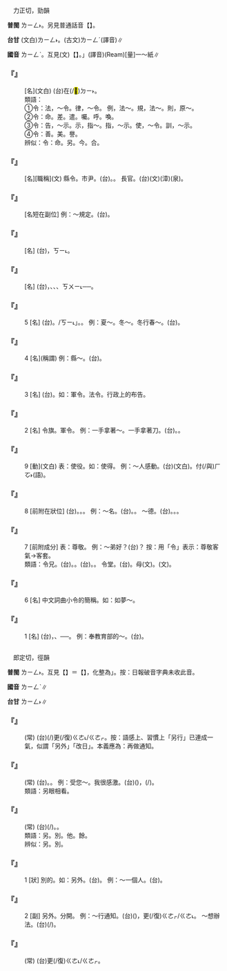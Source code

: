 
=={{ruby|令|ㄌㄧㄥˋ}}==

　力正切，勁韻

'''普閩''' <rt>ㄌㄧㄥ˫</rt>。另見普通話音【{{ruby|令|ㄌㄧㄥˊ}}】。

'''台甘''' (文白)<rt>ㄌㄧㄥ˫</rt>。(古文)<rt>ㄌㄧㄥˊ</rt>{{ruby|。|ㄌㄧㄢˊ}}(譯音)∥

'''國音''' <rt>ㄌㄧㄥˋ</rt>。互見(文)【{{ruby|令|ㄌㄧㄥˊ}}】。{{ruby|「|ㄌㄧㄢˊ}}{{ruby|、|ㄌㄧㄥˊ}}{{ruby|、|ㄌㄧㄥˇ}}」(譯音)(Ream)[量]一～紙∥

    

==='''『{{ruby|月|ㄩㄝˋ}}{{ruby|令|ㄌㄧㄥˋ}}』'''===
: [名](文白) (台){{ruby|每|ㄇㄨㄞˋ/ㄇㄨㄧˋ}}{{ruby|月|ㆣㄨㆤㆷ ͘/ㆣㆤㆷ ͘}}{{ruby|日|ㆢㄧㆵ ͘/ㄌㄧㆵ ͘}}在(/<mark>&#xf9853;</mark>)<rt>ㄉㄧ˫</rt>{{ruby|時|ㄒㄧˊ}}{{ruby|令|ㄌㄧㄥ˫}}{{ruby|上|ㄒㄧㆲ˫}}{{ruby|所|ㄙㆦˋ}}{{ruby|出|ㄘㄨㆵ}}{{ruby|現|ㄏㄧㄢ˫}}{{ruby|丌|ㆤ}}{{ruby|特|ㄉㄧㆤㆶ ͘}}{{ruby|殊|ㄙㄨˊ}}{{ruby|變|ㄅㄧㄢ˪}}{{ruby|化|ㄏㄨㄚ˪}}{{ruby|情|ㄐㄧㄥˊ}}{{ruby|形|ㄏㄧㄥˊ}}。
:類語：
:
:①令：法，～令。律，～令。 例，法～。規，法～。則，原～。
:
:②令：命。差。遣。囑。呼。喚。
:
:③令：告，～示。示，指～。指，～示。使，～令。訓，～示。
:
:④令：善。美。譽。
:
:辨似：令：命。另。今。合。
:
    

==='''『{{ruby|令|ㄌㄧㄥˋ}}{{ruby|尹|ㄧㄣˇ}}』'''===
: [名][職稱](文) 縣令。市尹。(台){{ruby|縣|ㄍㄨㄢ˫}}{{ruby|令|ㄌㄧㄥ˫}}。{{ruby|市|ㄑㄧ˫}}{{ruby|尹|ㄨㄣˋ/ㄧㄣˋ}}{{ruby|丌|ㆤ}}{{ruby|通|ㄊㆲ}}{{ruby|稱|ㄑㄧㄥ}}。 長官。(台){{ruby|長|ㄉㄧㆲˋ}}(文){{ruby|/|ㄉㄧㆧˋ}}(漳){{ruby|/|ㄉㄧㆫˋ}}(泉){{ruby|官|ㄍㄨㆩ}}。
    

==='''『{{ruby|明|ㄇㄧㄥˊ}}{{ruby|令|ㄌㄧㄥˋ}}』'''===
: [名短在副位] 例：～規定。(台){{ruby|有|ㄨ˫}}{{ruby|明|ㆠㄧㄥˊ}}{{ruby|文|ㆠㄨㄣˊ}}{{ruby|丌|ㆤ}}{{ruby|命|ㆠㄧㄥ˫}}{{ruby|令|ㄌㄧㄥ˫}}{{ruby|規|ㄍㄨㄧ}}{{ruby|定|ㄉㄧㄥ˫}}{{ruby|咧|ㄌㆤ˪}}。
    

==='''『{{ruby|夏|ㄒㄧㄚˋ}}{{ruby|令|ㄌㄧㄥˋ}}』'''===
: [名] (台){{ruby|夏|ㄏㄚ˫}}{{ruby|天|ㄊㆪ}}{{ruby|丌|ㆤ}}{{ruby|時|ㄒㄧˊ}}{{ruby|令|ㄌㄧㄥ˫}}，{{ruby|節|ㄗㆤㆷ}}{{ruby|氣|ㄎㄨㄧ˪/ㄐㄧㄚㆵ}}<rt>ㄎㄧ˪</rt>。
    

==='''『{{ruby|時|ㄕˊ}}{{ruby|令|ㄌㄧㄥˋ}}』'''===
: [名] (台){{ruby|一|ㄐㄧㆵ ͘}}{{ruby|年|ㄋㄧˊ}}{{ruby|四|ㄙㄨ˪}}{{ruby|季|ㄍㄨㄧ˪}}，{{ruby|四|ㄙㄨ˪}}{{ruby|時|ㄒㄧˊ}}{{ruby|丌|ㆤ}}{{ruby|季|ㄍㄨㄧ˪}}{{ruby|節|ㄐㄧㄚㆵ}}、{{ruby|節|ㄗㆤㆷ}}{{ruby|季|ㄎㄨㄧ˪}}、{{ruby|時|ㄒㄧˊ}}{{ruby|節|ㄐㄧㄚㆵ}}、{{ruby|節|ㄐㄧㄚㆵ}}{{ruby|氣|ㄎㄧ˪/ㄗㆤㆷ}}<rt>ㄎㄨㄧ˪</rt>──{{ruby|四|ㄙㄨ˪}}{{ruby|時|ㄒㄧˊ}}{{ruby|不|ㄅㄨㆵ}}{{ruby|相|ㄒㄧㆲ}}{{ruby|同|ㄉㆲˊ}}{{ruby|丌|ㆤ}}{{ruby|氣|ㄎㄧ˪}}{{ruby|候|ㄏㄠ˫}}{{ruby|狀|ㄗㆲ˫}}{{ruby|況|ㄏㆲˋ}}。
    

==='''『{{ruby|令|ㄌㄧㄥˋ}}』'''===
:5  [名] (台){{ruby|時|ㄒㄧˊ}}{{ruby|節|ㄐㄧㄚㆵ}}。{{ruby|節|ㄗㆤㆷ}}{{ruby|氣|ㄎㄨㄧ˪}}/{{ruby|「|ㄐㄧㄚㆵ}}<rt>ㄎㄧ˪</rt>」。{{ruby|季|ㄍㄨㄧ˪}}{{ruby|節|ㄐㄧㄚㆵ}}。 例：夏～。冬～。冬行春～。(台){{ruby|冬|ㄉㄤ}}{{ruby|天|ㄊㆪ}}{{ruby|出|ㄘㄨㆵ}}{{ruby|現|ㄏㄧㄢ˫}}{{ruby|春|ㄘㄨㄣ}}{{ruby|天|ㄊㆪ}}{{ruby|款|ㄎㄨㄢˋ}}{{ruby|丌|ㆤ}}{{ruby|天|ㄊㆪ}}{{ruby|氣|ㄎㄧ˪}}。
    

==='''『{{ruby|令|ㄌㄧㄥˋ}}』'''===
:4  [名](稱謂) 例：縣～。(台){{ruby|縣|ㄍㄨㄢ˫}}{{ruby|長|ㄉㄧㆧˋ/ㄉㄧㆫˋ}}。
    

==='''『{{ruby|令|ㄌㄧㄥˋ}}』'''===
:3  [名] (台){{ruby|一|ㄐㄧㆵ ͘}}{{ruby|種|ㄐㄧㆲˋ}}{{ruby|公|ㄍㆲ}}{{ruby|文|ㆠㄨㄣˊ}}。如：軍令。法令。行政上的布告。
    

==='''『{{ruby|令|ㄌㄧㄥˋ}}』'''===
:2  [名] 令旗。軍令。 例：一手拿著～。一手拿著刀。(台){{ruby|一|ㄐㄧㆵ ͘}}{{ruby|手|ㄑㄧㄨˋ}}{{ruby|舉|ㆣㄧㄚㆷ ͘}}{{ruby|令|ㄌㄧㄥ˫}}{{ruby|旗|ㄍㄧˊ}}。{{ruby|一|ㄐㄧㆵ ͘}}{{ruby|手|ㄑㄧㄨˋ}}{{ruby|舉|ㆣㄧㄚㆷ ͘}}{{ruby|刀|ㄉㄜ}}。
    

==='''『{{ruby|令|ㄌㄧㄥˋ}}』'''===
:9  [動](文白) 表：使役。如：使得。 例：～人感動。(台){{ruby|使|ㄙㄨˋ}}{{ruby|人|ㄌㄤˊ}}{{ruby|感|ㄍㆰˋ}}{{ruby|動|ㄉㆲ˫}}(文白)。付(/與)<rt>ㄏㆦ˫</rt>{{ruby|人|ㄌㄤˊ}}{{ruby|感|ㄍㆰˋ}}{{ruby|動|ㄉㆲ˫}}(語)。
    

==='''『{{ruby|令|ㄌㄧㄥˋ}}』'''===
:8  [前附在狀位] (台){{ruby|表|ㄅㄧㄠˋ}}{{ruby|示|ㄒㄧ˫}}{{ruby|好|ㄏㄜˋ}}。{{ruby|美|ㄙㄨㄧˋ}}。{{ruby|譽|ㄨ˫}}。 例：～名。(台){{ruby|好|ㄏㄜˋ}}{{ruby|名|ㄇㄧㄚˊ}}{{ruby|聲|ㄒㄧㆩ}}。{{ruby|有|ㄨ˫}}{{ruby|名|ㆠㄧㄥˊ}}{{ruby|譽|ㄨ˫/ㆪ˫}}。 ～德。(台){{ruby|美|ㆠㄧˋ}}{{ruby|德|ㄉㄧㆤㆶ}}。{{ruby|善|ㄒㄧㄢ˫}}{{ruby|良|ㄌㄧㆲˊ}}{{ruby|丌|ㆤ}}{{ruby|行|ㄏㄧㄥˊ}}{{ruby|為|ㄨㄧˊ}}。{{ruby|好|ㄏㄜˋ}}{{ruby|德|ㄉㄧㆤㆶ}}{{ruby|行|ㄏㄧㄥ˫}}。
    

==='''『{{ruby|令|ㄌㄧㄥˋ}}』'''===
:7  [前附成分] 表：尊敬。 例：～弟好？(台){{ruby|像|ㄑㄧㆧ˫/ㄑㄧㆫ˫}}{{ruby|問|ㄇㆭ˫}}{{ruby|講|ㄍㆲˋ}}{{ruby|→|ㄍㆲ}}{{ruby|您|ㄌㄧㄣˋ}}{{ruby|小|ㄒㄧㄜˋ}}{{ruby|弟|ㄉㄧ˫}}{{ruby|近|ㄍㄨㄣ˫/ㄍㄧㄣ˫}}{{ruby|來|ㄌㄞˊ}}{{ruby|好|ㄏㄜˋ}}{{ruby|無|ㆠㄜˊ}}？ 按：用「令」表示：尊敬客氣→客套。
:類語：令兄。(台){{ruby|令|ㄌㄧㄥ˫}}{{ruby|兄|ㄏㄧㄥ}}。{{ruby|令|ㄌㄧㄥˋ}}{{ruby|尊|ㄗㄨㄣ}}。(台){{ruby|令|ㄌㄧㄥ˫}}{{ruby|尊|ㄗㄨㄣ}}。{{ruby|您|ㄌㄧㄣˋ}}{{ruby|老|ㄌㄠ˫}}{{ruby|爸|ㄅㆤ˫}}。 令堂。(台){{ruby|令|ㄌㄧㄥ˫}}{{ruby|堂|ㄉㆲˊ}}。{{ruby|您|ㄌㄧㄣˋ}}{{ruby|老|ㄌㄠ˫}}母(文){{ruby|/|ㆠㄨˋ/ㆠㄜˋ}}。{{ruby|您|ㄌㄧㄣˋ}}{{ruby|母|ㆠㄧㄜˋ}}(文){{ruby|/|ㆠㄨˋ/ㆠㄜˋ}}{{ruby|親|ㄑㄧㄣ}}。
:
    

==='''『{{ruby|令|ㄌㄧㄥˋ}}』'''===
:6  [名] 中文詞曲小令的簡稱。如：如夢～。
    

==='''『{{ruby|令|ㄌㄧㄥˋ}}』'''===
:1  [名] (台){{ruby|尊|ㄗㄨㄣ}}{{ruby|長|ㄉㄧㆲˋ}}，{{ruby|上|ㄒㄧㆲ˫}}{{ruby|級|ㄍㄧㆴ}}{{ruby|對|ㄉㄨㄧ˪}}{{ruby|小|ㄒㄧㄜˋ}}{{ruby|輩|ㄅㄨㆤ˪}}、{{ruby|下|ㄏㄚ˫}}{{ruby|級|ㄍㄧㆴ}}{{ruby|丌|ㆤ}}{{ruby|吩|ㄏㄨㄢ}}{{ruby|咐|ㄏㄨ˪}}──{{ruby|命|ㆠㄧㄥ˫}}{{ruby|令|ㄌㄧㄥ˫}}。 例：奉教育部的～。(台){{ruby|遵|ㄗㄨㄣ}}{{ruby|照|ㄐㄧㄠ˪}}{{ruby|教|ㄍㄠ˪}}{{ruby|育|ㄧㆦㆶ ͘}}{{ruby|部|ㄅㆦ˫}}{{ruby|所|ㄙㆦˋ}}{{ruby|發|ㄏㄨㄚㆵ}}{{ruby|落|ㄌㄜㆷ ͘}}{{ruby|來|·ㄌㄞˊ}}{{ruby|丌|ㆤ}}{{ruby|命|ㆠㄧㄥ˫}}{{ruby|令|ㄌㄧㄥ˫}}。
    

=={{ruby|另|ㄌㄧㄥˋ}}==

　郎定切，徑韻

'''普閩''' <rt>ㄌㄧㄥ˫</rt>。互見【{{ruby|另|ㄌㄧㄥˊ}}】＝【{{ruby|零|ㄌㄧㄥˊ}}】，化整為{{ruby|～|ㄌㄧㄥˊ}}」。按：日報破音字典未收此音。

'''國音''' <rt>ㄌㄧㄥˋ</rt>∥

'''台甘''' <rt>ㄌㄧㄥ˫</rt>∥

    

==='''『{{ruby|另|ㄌㄧㄥˋ}}{{ruby|行|ㄒㄧㄥˊ}}{{ruby|通|ㄊㄨㄥ}}{{ruby|知|ㄓ}}』'''===
: (常) (台){{ruby|另|ㄌㄧㄥ˫}}{{ruby|行|ㄏㄧㄥˊ}}(/{{ruby|後|ㄠ˫}}{{ruby|擺|ㄅㄞˋ}}){{ruby|即|ㄐㄧㄚㆷ}}更(/復)<rt>ㄍㄜ˪/ㄍㄜㆷ</rt>{{ruby|共|ㄍㄚ˫}}{{ruby|您|ㄌㄧㄣˋ}}{{ruby|通|ㄊㆲ}}{{ruby|知|ㄉㄧ}}。按：語感上、習慣上「另行」已連成一氣，似謂「另外」「改日」。本義應為：再做通知。
    

==='''『{{ruby|另|ㄌㄧㄥˋ}}{{ruby|眼|ㄧㄢˇ}}{{ruby|看|ㄎㄢˋ}}{{ruby|待|ㄉㄞˋ}}』'''===
: (常) (台){{ruby|特|ㄉㄧㆤㆶ ͘}}{{ruby|別|ㄅㄧㄚㆵ ͘}}{{ruby|優|ㄧㄨ}}{{ruby|待|ㄊㄞ˫}}。{{ruby|優|ㄧㄨ}}{{ruby|遇|ㆣㄨ˫}}。 例：受您～。我很感激。(台){{ruby|受|ㄒㄧㄨ˫}}{{ruby|著|ㄉㄧㄜㆷ ͘}}{{ruby|汝|ㄌㄧˋ}}{{ruby|特|ㄉㄧㆤㆶ ͘}}{{ruby|別|ㄅㄧㄚㆵ ͘}}{{ruby|看|ㄎㄨㆩ˪}}{{ruby|顧|ㄍㆦ˪}}({{ruby|被|ㄏㆦ˫}}{{ruby|汝|ㄌㄧˋ}}{{ruby|看|ㄎㄨㆩ˪}}{{ruby|有|ㄨ˫}}{{ruby|起|ㄎㄧˋ}}{{ruby|我|ㆣㄨㄚˋ}})，{{ruby|我|ㆣㄨㄚˋ}}{{ruby|真|ㄐㄧㄣ}}{{ruby|誠|ㄐㄧㆩˊ}}{{ruby|感|ㄍㆰˋ}}{{ruby|激|ㄍㄧㆤㆶ}}(/{{ruby|感|ㄍㆰˋ}}{{ruby|謝|ㄒㄧㄚ˫}})。
:類語：另眼相看。
:
    

==='''『{{ruby|另|ㄌㄧㄥˋ}}{{ruby|眼|ㄧㄢˇ}}{{ruby|相|ㄒㄧㄤ}}{{ruby|看|ㄎㄢˋ}}』'''===
: (常) (台){{ruby|用|ㄧㄥ˫/ㄧㆲ˫}}{{ruby|另|ㄌㄧㄥ˫}}{{ruby|外|ㆣㄨㄚ˫}}{{ruby|一|ㄐㄧㆵ ͘}}{{ruby|種|ㄐㄧㆲˋ}}{{ruby|眼|ㆣㄢˋ}}{{ruby|光|ㄍㆲ}}(/{{ruby|看|ㄎㄨㆩ˪}}{{ruby|法|ㄏㄨㄚㆵ}}){{ruby|來|ㄌㄞˊ}}{{ruby|注|ㄗㄨ˪}}{{ruby|意|ㄧ˪}}{{ruby|某|ㆠㆦˋ}}{{ruby|一|ㄐㄧㆵ ͘}}{{ruby|個|ㆤˊ}}{{ruby|人|ㄌㄤˊ}}。{{ruby|對|ㄉㄨㄧ˪}}{{ruby|待|ㄊㄞ˫}}{{ruby|某|ㆠㆦˋ}}{{ruby|一|ㄐㄧㆵ ͘}}{{ruby|個|ㆤˊ}}{{ruby|人|ㄌㄤˊ}}{{ruby|丌|ㆤ}}{{ruby|合|ㄍㄚㆴ}}{{ruby|其|ㄍㄧˊ}}{{ruby|他|ㄊㄚ}}{{ruby|眾|ㄐㄧㄥ˪}}{{ruby|人|ㄌㄤˊ}}{{ruby|無|ㆠㄜˊ}}{{ruby|共|ㄍㄤ˫}}{{ruby|款|ㄎㄨㄢˋ}}。
:類語：另。別。他。餘。
:
:辨似：另。別。
:
    

==='''『{{ruby|另|ㄌㄧㄥˋ}}』'''===
:1  [狀] 別的。如：另外。(台){{ruby|另|ㄌㄧㄥ˫}}{{ruby|外|ㆣㄨㄚ˫}}。 例：～一個人。(台){{ruby|另|ㄌㄧㄥ˫}}{{ruby|外|ㆣㄨㄚ˫}}{{ruby|一|ㄐㄧㆵ ͘}}{{ruby|個|ㆤˊ}}{{ruby|人|ㄌㄤˊ}}。
    

==='''『{{ruby|另|ㄌㄧㄥˋ}}』'''===
:2  [副] 另外。分開。 例：～行通知。(台){{ruby|另|ㄌㄧㄥ˫}}{{ruby|外|ㆣㄨㄚ˫}}({{ruby|另|ㄌㄧㄥ˫}}{{ruby|日|ㆢㄧㆵ ͘/ㄌㄧㆵ ͘}})，{{ruby|即|ㄐㄧㄚㆷ}}更(/復)<rt>ㄍㄜㆷ/ㄍㄜ˪</rt>{{ruby|通|ㄊㆲ}}{{ruby|知|ㄉㄧ}}。 ～想辦法。(台){{ruby|另|ㄌㄧㄥ˫}}{{ruby|外|ㆣㄨㄚ˫}}{{ruby|分|ㄏㄨㄣ}}{{ruby|開|ㄎㄨㄧ}}{{ruby|來|ㄌㄞˊ}}{{ruby|想|ㄒㄧㆧ˫/ㄒㄧㆫ˫}}{{ruby|辦|ㄅㄢ˫}}{{ruby|法|ㄏㄨㄚㆵ}}(/{{ruby|另|ㄌㄧㄥ˫}}{{ruby|外|ㆣㄨㄚ˫}}{{ruby|設|ㄒㄧㄚㆵ}}{{ruby|法|ㄏㄨㄚㆵ}})。
    

==='''『{{ruby|另|ㄌㄧㄥˋ}}{{ruby|想|ㄒㄧㄤˇ}}{{ruby|辦|ㄅㄢˋ}}{{ruby|法|ㄈㄚˇ}}』'''===
: (常) (台){{ruby|另|ㄌㄧㄥ˫}}{{ruby|外|ㆣㄨㄚ˫}}{{ruby|即|ㄐㄧㄚㆷ}}更(/復)<rt>ㄍㄜ˪/ㄍㄜㆷ</rt>{{ruby|設|ㄒㄧㄚㆵ}}{{ruby|法|ㄏㄨㄚㆵ}}。
    
